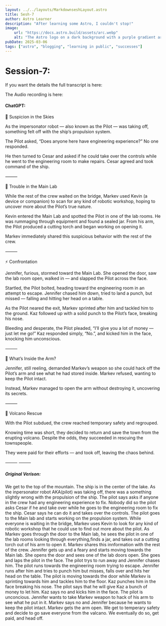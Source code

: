 ```yaml
---
layout: ../../layouts/MarkdownseshLayout.astro
title: Sesh-7
author: Astro Learner
description: "After learning some Astro, I couldn't stop!"
image:
    url: "https://docs.astro.build/assets/arc.webp"
    alt: "The Astro logo on a dark background with a purple gradient arc."
pubDate: 2025-03-06
tags: ["astro", "blogging", "learning in public", "successes"]
---
```


# Session-7:
If you want the details the full transcript is here:

The Audio recording is here:



#### ChatGPT:
🚀 Suspicion in the Skies

As the impersonator robot — also known as the Pilot — was taking off, something felt off with the ship’s propulsion system.

The Pilot asked, “Does anyone here have engineering experience?”
No one responded.

He then turned to Cesar and asked if he could take over the controls while he went to the engineering room to make repairs. Cesar agreed and took command of the ship.

⸻

🔧 Trouble in the Main Lab

While the rest of the crew waited on the bridge, Markev used Kevin (a device or companion) to scan for any kind of robotic workshop, hoping to uncover more about the Pilot’s true nature.

Kevin entered the Main Lab and spotted the Pilot in one of the lab rooms. He was rummaging through equipment and found a sealed jar. From his arm, the Pilot produced a cutting torch and began working on opening it.

Markev immediately shared this suspicious behavior with the rest of the crew.

⸻

⚡ Confrontation

Jennifer, furious, stormed toward the Main Lab. She opened the door, saw the lab room open, walked in — and slapped the Pilot across the face.

Startled, the Pilot bolted, heading toward the engineering room in an attempt to escape. Jennifer chased him down, tried to land a punch, but missed — falling and hitting her head on a table.

As the Pilot neared the exit, Markev sprinted after him and tackled him to the ground. Kaz followed up with a solid punch to the Pilot’s face, breaking his nose.

Bleeding and desperate, the Pilot pleaded, “I’ll give you a lot of money — just let me go!”
Kaz responded simply, “No.”, and kicked him in the face, knocking him unconscious.

⸻

🧠 What’s Inside the Arm?

Jennifer, still reeling, demanded Markev’s weapon so she could hack off the Pilot’s arm and see what he had stored inside. Markev refused, wanting to keep the Pilot intact.

Instead, Markev managed to open the arm without destroying it, uncovering its secrets.

⸻

🌋 Volcano Rescue

With the Pilot subdued, the crew reached temporary safety and regrouped.

Knowing time was short, they decided to return and save the town from the erupting volcano. Despite the odds, they succeeded in rescuing the townspeople.

They were paid for their efforts — and took off, leaving the chaos behind.

⸻
⸻

##### Original Verison:
We get to the top of the mountain. The ship is in the center of the lake.
As the inpersonator robot AKA(pilot) was taking off, there was a something slightly wrong with the propulsion of the ship.
The pilot says asks if anyone in the crew had any engineering experience to fix. Nobody did so the pilot asks Cesar if he 
and take over while he goes to the engineering room to fix the ship. Cesar says he can do it and takes over the controls. 
The pilot goes to the Main lab and starts working on the propulsion system. While everyone is waiting in the bridge,
Markev uses Kevin to look for any kind of robotic workshop that he could use to find out more about the pilot. As Markev goes
through the door to the Main lab, he sees the pilot in one of the lab rooms looking through everything,finds a jar,
and takes out a cutting torch out of his arm to open it. Markev shares this innformation with the rest of the crew.
Jennifer gets up and a feary and starts moving towards the Main lab. She opens the door and sees one of the lab doors open.
She goes and laps the pilot in the face. The pilot trys to run away and Jennifer chases him. The pilot runs towards the engineering room
trying to escape. Jennifer runs after him and tries to punch him but misses, falls over and hits her head on the table. The pilot is
moving towards the door while Markev is sprinting towards him and tackles him to the floor. Kaz punches him in the face breaking his nose.
The pilot says that he will give Kaz a bunch of money to let him. Kaz says no and kicks him in the face. The pilot is unconcious. 
Jennifer wants to take Markev weapon to hack of his arm to see what he put in it. Markev says no and Jennifer
because he wants to keep the pilot intact. Markev gets the arm open. We get to temperary safety and decide to go save everyone from the valcano.
We eventually do so, get paid, and head off.
